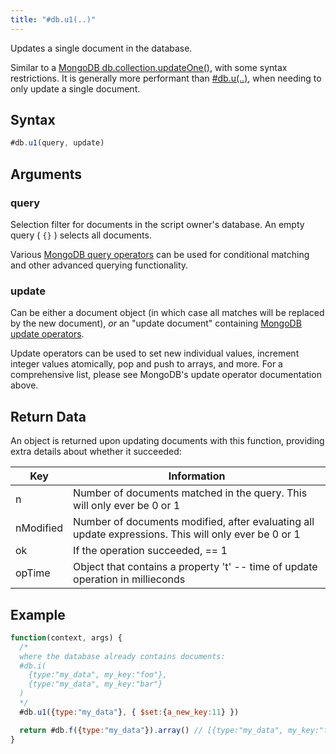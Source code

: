 ```yaml
---
title: "#db.u1(..)"
---
```


Updates a single document in the database.

Similar to a [MongoDB db.collection.updateOne()](https://www.mongodb.com/docs/manual/reference/method/db.collection.updateOne/), with some syntax restrictions. It is generally more performant than [#db.u(..)](db.u), when needing to only update a single document.

## Syntax

```js
#db.u1(query, update)
```

## Arguments

### query

Selection filter for documents in the script owner's database. An empty query ( `{}` ) selects all documents.

Various [MongoDB query operators](https://www.mongodb.com/docs/manual/reference/operator/query/) can be used for conditional matching and other advanced querying functionality.

### update

Can be either a document object (in which case all matches will be replaced by the new document), _or_ an "update document" containing [MongoDB update operators](https://www.mongodb.com/docs/manual/reference/operator/update/).

Update operators can be used to set new individual values, increment integer values atomically, pop and push to arrays, and more. For a comprehensive list, please see MongoDB's update operator documentation above.

## Return Data

An object is returned upon updating documents with this function, providing extra details about whether it succeeded:

| Key       | Information                                                                                          |
| --------- | ---------------------------------------------------------------------------------------------------- |
| n         | Number of documents matched in the query. This will only ever be 0 or 1                              |
| nModified | Number of documents modified, after evaluating all update expressions. This will only ever be 0 or 1 |
| ok        | If the operation succeeded, == 1                                                                     |
| opTime    | Object that contains a property 't' -- time of update operation in millieconds                       |

## Example

```js
function(context, args) {
  /*
  where the database already contains documents:
  #db.i(
    {type:"my_data", my_key:"foo"},
    {type:"my_data", my_key:"bar"}
  )
  */
  #db.u1({type:"my_data"}, { $set:{a_new_key:11} })

  return #db.f({type:"my_data"}).array() // [{type:"my_data", my_key:"foo", a_new_key:11}, {type:"my_data", my_key:"bar"}]
}
```
